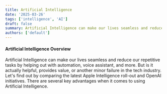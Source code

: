 ```yaml
---
title: Artificial Intelligence
date: '2025-03-26'
tags: ['intelligence', 'AI']
draft: false
summary: Artificial Intelligence can make our lives seamless and reduce our repetitive tasks by helping out with automation, voice assistant, and more. But is it actually helpful, provides value, or another minor failure in the tech industry. Let's find out by comparing the latest Apple Intelligence roll-out and OpenAI initiatives.
authors: ['default']
---
```


#### Artificial Intelligence Overview

Artificial Intelligence can make our lives seamless and reduce our repetitive tasks by helping out with automation, voice assistant, and more. But is it actually helpful, provides value, or another minor failure in the tech industry. Let's find out by comparing the latest Apple Intelligence roll-out and OpenAI initiatives.
There are several key advantages when it comes to using Artificial Intelligence.
